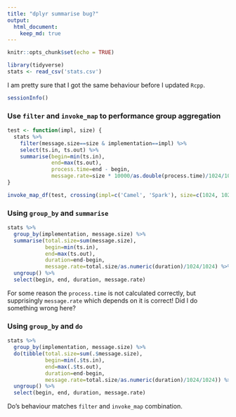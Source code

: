 ```yaml
---
title: "dplyr summarise bug?"
output: 
  html_document:
    keep_md: true
---
```


```r
knitr::opts_chunk$set(echo = TRUE)
```


```r
library(tidyverse)
stats <- read_csv('stats.csv')
```
I am pretty sure that I got the same behaviour before I updated `Rcpp`.

```r
sessionInfo()
```

### Use `filter` and `invoke_map` to performance group aggregation

```r
test <- function(impl, size) {
  stats %>%
    filter(message.size==size & implementation==impl) %>%
    select(ts.in, ts.out) %>%
    summarise(begin=min(ts.in),
              end=max(ts.out),
              process.time=end - begin,
              message.rate=size * 10000/as.double(process.time)/1024/1024)
}

invoke_map_df(test, crossing(impl=c('Camel', 'Spark'), size=c(1024, 1024*5, 1024*10)) %>% transpose())
```

### Using `group_by` and `summarise`

```r
stats %>%
  group_by(implementation, message.size) %>%
  summarise(total.size=sum(message.size), 
            begin=min(ts.in), 
            end=max(ts.out), 
            duration=end-begin,
            message.rate=total.size/as.numeric(duration)/1024/1024) %>%
  ungroup() %>%
  select(begin, end, duration, message.rate)
```

For some reason the `process.time` is not calculated correctly, but supprisingly `message.rate` which depends on it is correct! Did I do something wrong here?

### Using `group_by` and `do`

```r
stats %>%
  group_by(implementation, message.size) %>%
  do(tibble(total.size=sum(.$message.size), 
            begin=min(.$ts.in), 
            end=max(.$ts.out), 
            duration=end-begin,
            message.rate=total.size/as.numeric(duration)/1024/1024)) %>%
  ungroup() %>%
  select(begin, end, duration, message.rate)
```

Do's behaviour matches `filter` and `invoke_map` combination.